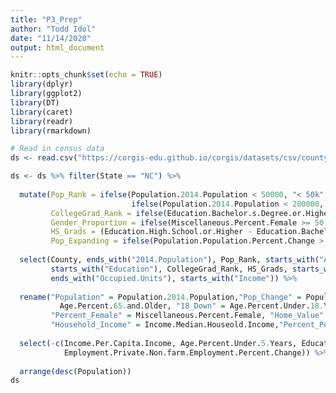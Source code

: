 ```yaml
---
title: "P3_Prep"
author: "Todd Idol"
date: "11/14/2020"
output: html_document
---
```


```r
knitr::opts_chunk$set(echo = TRUE)
library(dplyr)
library(ggplot2)
library(DT)
library(caret)
library(readr)
library(rmarkdown)
```

```r

# Read in census data
ds <- read.csv("https://corgis-edu.github.io/corgis/datasets/csv/county_demographics/county_demographics.csv")

ds <- ds %>% filter(State == "NC") %>% 
  
  mutate(Pop_Rank = ifelse(Population.2014.Population < 50000, "< 50k",
                           ifelse(Population.2014.Population < 200000, "51k - 199k", "> 200k")),
         CollegeGrad_Rank = ifelse(Education.Bachelor.s.Degree.or.Higher >= 30, ">= 30%", "< 30%"),
         Gender_Proportion = ifelse(Miscellaneous.Percent.Female >= 50, "more female", "more male"),
         HS_Grads = (Education.High.School.or.Higher - Education.Bachelor.s.Degree.or.Higher),
         Pop_Expanding = ifelse(Population.Population.Percent.Change > 0, "yes", "no")) %>%
  
  select(County, ends_with("2014.Population"), Pop_Rank, starts_with("Age"), ends_with("Percent.Change"), Pop_Expanding,
         starts_with("Education"), CollegeGrad_Rank, HS_Grads, starts_with("Ethniciities"), ends_with("Female"), Gender_Proportion,
         ends_with("Occupied.Units"), starts_with("Income")) %>% 
  
  rename("Population" = Population.2014.Population,"Pop_Change" = Population.Population.Percent.Change, "65_Up" =
           Age.Percent.65.and.Older, "18_Down" = Age.Percent.Under.18.Years, "College_Grads" = Education.Bachelor.s.Degree.or.Higher,
         "Percent_Female" = Miscellaneous.Percent.Female, "Home_Value" = Housing.Median.Value.of.Owner.Occupied.Units,
         "Household_Income" = Income.Median.Houseold.Income,"Percent_Poverty" = Income.Persons.Below.Poverty.Level) %>%
  
  select(-c(Income.Per.Capita.Income, Age.Percent.Under.5.Years, Education.High.School.or.Higher,
            Employment.Private.Non.farm.Employment.Percent.Change)) %>% 
  
  arrange(desc(Population))
ds

```
